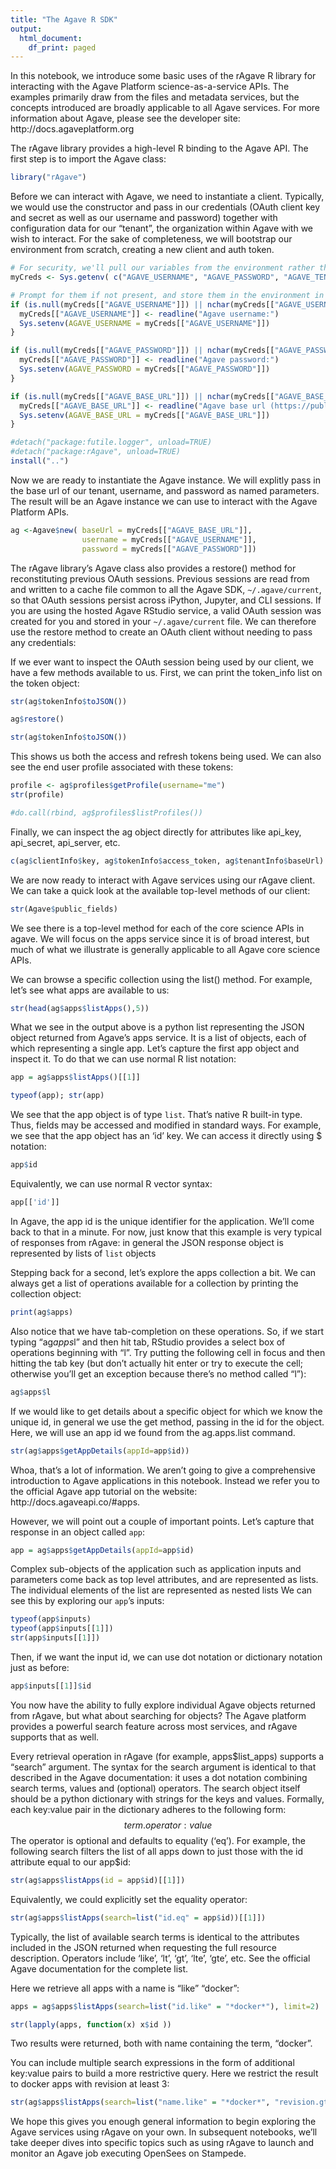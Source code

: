 ```yaml
---
title: "The Agave R SDK"
output:
  html_document:
    df_print: paged
---
```


In this notebook, we introduce some basic uses of the rAgave R library for interacting with the Agave Platform science-as-a-service APIs. The examples primarily draw from the files and metadata services, but the concepts introduced are broadly applicable to all Agave services. For more information about Agave, please see the developer site: http://docs.agaveplatform.org

The rAgave library provides a high-level R binding to the Agave API. The first step is to import the Agave class:
```r
library("rAgave")
```

Before we can interact with Agave, we need to instantiate a client. Typically, we would use the constructor and pass in our credentials (OAuth client key and secret as well as our username and password) together with configuration data for our "tenant", the organization within Agave with we wish to interact. For the sake of completeness, we will bootstrap our environment from scratch, creating a new client and auth token.

```r
# For security, we'll pull our variables from the environment rather than enter them directly. 
myCreds <- Sys.getenv( c("AGAVE_USERNAME", "AGAVE_PASSWORD", "AGAVE_TENANT", "AGAVE_BASE_URL"), names = TRUE )
```

```r
# Prompt for them if not present, and store them in the environment in case we rerun this later.
if (is.null(myCreds[["AGAVE_USERNAME"]]) || nchar(myCreds[["AGAVE_USERNAME"]]) == 0) {
  myCreds[["AGAVE_USERNAME"]] <- readline("Agave username:")
  Sys.setenv(AGAVE_USERNAME = myCreds[["AGAVE_USERNAME"]])
}

if (is.null(myCreds[["AGAVE_PASSWORD"]]) || nchar(myCreds[["AGAVE_PASSWORD"]]) == 0) {
  myCreds[["AGAVE_PASSWORD"]] <- readline("Agave password:")
  Sys.setenv(AGAVE_PASSWORD = myCreds[["AGAVE_PASSWORD"]])
}

if (is.null(myCreds[["AGAVE_BASE_URL"]]) || nchar(myCreds[["AGAVE_BASE_URL"]]) == 0) {
  myCreds[["AGAVE_BASE_URL"]] <- readline("Agave base url (https://public.agaveapi.co):")
  Sys.setenv(AGAVE_BASE_URL = myCreds[["AGAVE_BASE_URL"]])
}

```
```r
#detach("package:futile.logger", unload=TRUE)
#detach("package:rAgave", unload=TRUE)
install("..")
```

Now we are ready to instantiate the Agave instance. We will explitly pass in the base url of our tenant, username, and password as named parameters. The result will be an Agave instance we can use to interact with the Agave Platform APIs. 

```r
ag <-Agave$new( baseUrl = myCreds[["AGAVE_BASE_URL"]],
                username = myCreds[["AGAVE_USERNAME"]], 
                password = myCreds[["AGAVE_PASSWORD"]])
```

The rAgave library's Agave class also provides a restore() method for reconstituting previous OAuth sessions. Previous sessions are read from and written to a cache file common to all the Agave SDK, `~/.agave/current`, so that OAuth sessions persist across iPython, Jupyter, and CLI sessions. If you are using the hosted Agave RStudio service, a valid OAuth session was created for you and stored in your `~/.agave/current` file. We can therefore use the restore method to create an OAuth client without needing to pass any credentials:

If we ever want to inspect the OAuth session being used by our client, we have a few methods available to us. First, we can print the token_info list on the token object:


```r
str(ag$tokenInfo$toJSON())
```


```r
ag$restore()
```

```r
str(ag$tokenInfo$toJSON())
```

This shows us both the access and refresh tokens being used. We can also see the end user profile associated with these tokens:

```r
profile <- ag$profiles$getProfile(username="me")
str(profile)
```
```r
#do.call(rbind, ag$profiles$listProfiles())
```

Finally, we can inspect the ag object directly for attributes like api_key, api_secret, api_server, etc.


```R
c(ag$clientInfo$key, ag$tokenInfo$access_token, ag$tenantInfo$baseUrl)
```

     
We are now ready to interact with Agave services using our rAgave client. We can take a quick look at the available top-level methods of our client:


```R
str(Agave$public_fields)
```

We see there is a top-level method for each of the core science APIs in agave. We will focus on the apps service since it is of broad interest, but much of what we illustrate is generally applicable to all Agave core science APIs. 

We can browse a specific collection using the list() method. For example, let's see what apps are available to us:


```R
str(head(ag$apps$listApps(),5))
```


What we see in the output above is a python list representing the JSON object returned from Agave's apps service. It is a list of objects, each of which representing a single app. Let's capture the first app object and inspect it. To do that we can use normal R list notation:


```r
app = ag$apps$listApps()[[1]]
```



```r
typeof(app); str(app)
```


We see that the app object is of type `list`. That's native R built-in type. Thus, fields may be accessed and modified in standard ways. For example, we see that the app object has an 'id' key. We can access it directly using $ notation:


```r
app$id
```

Equivalently, we can use normal R vector syntax:


```r
app[['id']]
```

In Agave, the app id is the unique identifier for the application. We'll come back to that in a minute. For now, just know that this example is very typical of responses from rAgave: in general the JSON response object is represented by lists of `list` objects

Stepping back for a second, let's explore the apps collection a bit. We can always get a list of operations available for a collection by printing the collection object:


```r
print(ag$apps)
```

Also notice that we have tab-completion on these operations. So, if we start typing "ag$apps$l" and then hit tab, RStudio provides a select box of operations beginning with "l". Try putting the following cell in focus and then hitting the tab key (but don't actually hit enter or try to execute the cell; otherwise you'll get an exception because there's no method called "l"):


```r
ag$apps$l
```

If we would like to get details about a specific object for which we know the unique id, in general we use the get method, passing in the id for the object. Here, we will use an app id we found from the ag.apps.list command.


```r
str(ag$apps$getAppDetails(appId=app$id))
```

Whoa, that's a lot of information. We aren't going to give a comprehensive introduction to Agave applications in this notebook. Instead we refer you to the official Agave app tutorial on the website: http://docs.agaveapi.co/#apps.

However, we will point out a couple of important points. Let's capture that response in an object called `app`:

```r
app = ag$apps$getAppDetails(appId=app$id)
```

Complex sub-objects of the application such as application inputs and parameters come back as top level attributes, and are represented as lists. The individual elements of the list are represented as nested lists We can see this by exploring our `app`'s inputs:


```r
typeof(app$inputs)
typeof(app$inputs[[1]])
str(app$inputs[[1]])
```


Then, if we want the input id, we can use dot notation or dictionary notation just as before:


```r
app$inputs[[1]]$id
```

You now have the ability to fully explore individual Agave objects returned from rAgave, but what about searching for objects? The Agave platform provides a powerful search feature across most services, and rAgave supports that as well. 

Every retrieval operation in rAgave (for example, apps$list_apps) supports a "search" argument. The syntax for the search argument is identical to that described in the Agave documentation: it uses a dot notation combining search terms, values and (optional) operators. The search object itself should be a python dictionary with strings for the keys and values. Formally, each key:value pair in the dictionary adheres to the following form: 
                        $$term.operator:value$$
The operator is optional and defaults to equality ('eq'). For example, the following search filters the list of all apps down to just those with the id attribute equal to our app$id:


```r
str(ag$apps$listApps(id = app$id)[[1]])
```

Equivalently, we could explicitly set the equality operator:


```r
str(ag$apps$listApps(search=list("id.eq" = app$id))[[1]])
```

Typically, the list of available search terms is identical to the attributes included in the JSON returned when requesting the full resource description. Operators include 'like', 'lt', 'gt', 'lte', 'gte', etc. See the official Agave documentation for the complete list. 

Here we retrieve all apps with a name is "like" "docker":

```r
apps = ag$apps$listApps(search=list("id.like" = "*docker*"), limit=2)

```

```r
str(lapply(apps, function(x) x$id ))

```

Two results were returned, both with name containing the term, "docker".

You can include multiple search expressions in the form of additional key:value pairs to build a more restrictive query. Here we restrict the result to docker apps with revision at least 3:


```R
str(ag$apps$listApps(search=list("name.like" = "*docker*", "revision.gte" = 2)))
```

We hope this gives you enough general information to begin exploring the Agave services using rAgave on your own. In subsequent notebooks, we'll take deeper dives into specific topics such as using rAgave to launch and monitor an Agave job executing OpenSees on Stampede.

